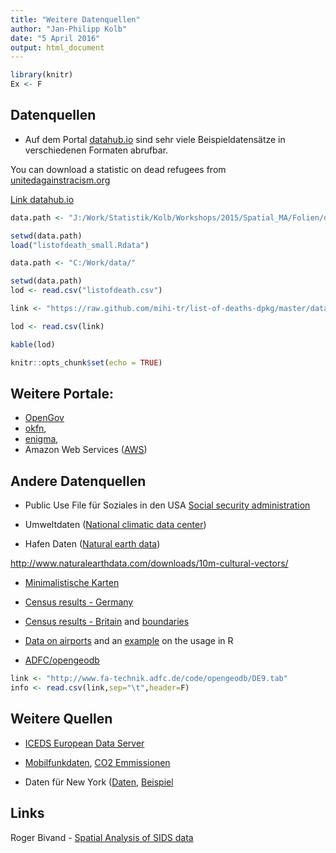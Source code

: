 ```yaml
---
title: "Weitere Datenquellen"
author: "Jan-Philipp Kolb"
date: "5 April 2016"
output: html_document
---
```




```r
library(knitr)
Ex <- F
```


## Datenquellen

- Auf dem Portal [datahub.io](http://datahub.io/) sind sehr viele Beispieldatensätze in verschiedenen Formaten abrufbar. 

You can download a statistic on dead refugees from [unitedagainstracism.org](unitedagainstracism.org)

[Link datahub.io](http://datahub.io/dataset/list-of-deaths-on-the-borders-of-europe-1993-2012/resource/cc85b8fc-99be-4503-9040-099ee3a42efd)

```r
data.path <- "J:/Work/Statistik/Kolb/Workshops/2015/Spatial_MA/Folien/dataImport/data"
```


```r
setwd(data.path)
load("listofdeath_small.Rdata")
```


```r
data.path <- "C:/Work/data/"
```


```r
setwd(data.path)
lod <- read.csv("listofdeath.csv")
```


```r
link <- "https://raw.github.com/mihi-tr/list-of-deaths-dpkg/master/data/listofdeath.csv"

lod <- read.csv(link)
```

```r
kable(lod)
```





```r
knitr::opts_chunk$set(echo = TRUE)
```

## Weitere Portale: 

- [OpenGov](http://ropengov.github.io/projects/) 
- [okfn](http://data.okfn.org/), 
- [enigma](https://app.enigma.io/table/org.worldbank.hnp.data), 
- Amazon Web Services ([AWS](http://aws.amazon.com/de/public-data-sets/))


## Andere Datenquellen

- Public Use File für Soziales in den USA [Social security administration ](http://www.ssa.gov/policy/docs/data/index.html)

- Umweltdaten ([National climatic data center](http://www.ncdc.noaa.gov/ibtracs/index.php?name=ibtracs-data))

- Hafen Daten ([Natural earth data](http://www.naturalearthdata.com/downloads/10m-cultural-vectors/))

<http://www.naturalearthdata.com/downloads/10m-cultural-vectors/>

- [Minimalistische Karten](http://www.r-bloggers.com/minimalist-maps/)

- [Census results - Germany](https://ergebnisse.zensus2011.de/)
- [Census results - Britain](http://www.r-bloggers.com/2011-census-open-atlas-project/) and [boundaries](http://www.ons.gov.uk/ons/guide-method/census/2011/census-data/2011-census-prospectus/new-developments-for-2011-census-results/2011-census-geography/2011-census-geography-prospectus/index.html)
- [Data on airports](http://openflights.org/data.html) and an [example](http://www.milanor.net/blog/?p=594) on the usage in R


- [ADFC/opengeodb](http://www.fa-technik.adfc.de/code/opengeodb/)

```r
link <- "http://www.fa-technik.adfc.de/code/opengeodb/DE9.tab"
info <- read.csv(link,sep="\t",header=F)
```


## Weitere Quellen


- [ICEDS European Data Server](http://geocommons.com/overlays/96341)


- [Mobilfunkdaten](http://opencellid.org/), [CO2 Emmissionen](http://databank.worldbank.org/data/reports.aspx?source=2&country=DEU&series=&period=)

- Daten für New York ([Daten](https://data.cityofnewyork.us/), [Beispiel](https://data.cityofnewyork.us/City-Government/Parking-Violations-Issued-Fiscal-Year-2014-August-/jt7v-77mi)


## Links

Roger Bivand - [Spatial Analysis of SIDS data](https://datahub.io/dataset/sudden-infant-death-syndrome/resource/b456a0ea-fa2c-4809-b2d2-fe109ecdf83e)
